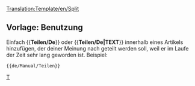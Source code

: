 <noinclude>[[Translation:Template/en/Split]]</noinclude>{{de/Manual/Ambox| Typ   = Bewegen
| Bild  = en/Manual/Base Set/Split.png
| Text  = <strong>Teilen</strong><br>Es wurde vorgeschlagen, dass diese Seite in mehrere Seiten geteilt werden soll. <p>{{{1|}}}</p>
}}<includeonly>{{{2|[[Category:en/Manual/Base Set/Articles to be split]]}}}</includeonly><noinclude>

==Vorlage: Benutzung==
Einfach <nowiki>{{</nowiki>'''Teilen/De'''<nowiki>}}</nowiki> oder <nowiki>{{</nowiki>'''Teilen/De|TEXT'''<nowiki>}}</nowiki> innerhalb eines Artikels hinzufügen, der deiner Meinung nach geteilt werden soll, weil er im Laufe der Zeit sehr lang geworden ist. Beispiel: 
<pre>{{de/Manual/Teilen}}</pre>

[[Category:de/Manual/Base Set/Message-Boxen|T]]</noinclude>